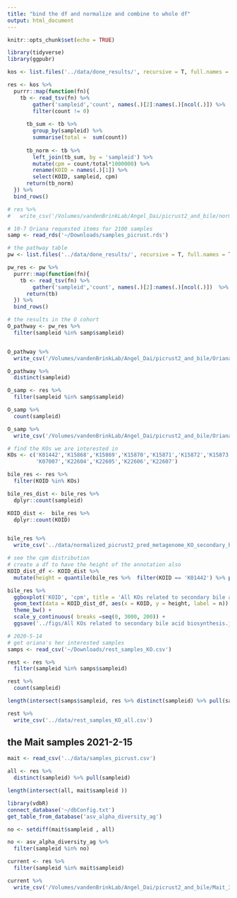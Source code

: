 ```yaml
---
title: "bind the df and normalize and combine to whole df"
output: html_document
---
```


```r
knitr::opts_chunk$set(echo = TRUE)
```


```r
library(tidyverse)
library(ggpubr)
```

```r

kos <- list.files('../data/done_results/', recursive = T, full.names = T, pattern = 'pred_metagenome_unstrat.tsv')

res <- kos %>% 
  purrr::map(function(fn){
    tb <- read_tsv(fn) %>% 
        gather('sampleid','count', names(.)[2]:names(.)[ncol(.)]) %>% 
        filter(count != 0)
      
      tb_sum <- tb %>% 
        group_by(sampleid) %>% 
        summarise(total =  sum(count))
      
      tb_norm <- tb %>% 
        left_join(tb_sum, by = 'sampleid') %>% 
        mutate(cpm = count/total*1000000) %>% 
        rename(KOID = names(.)[1]) %>% 
        select(KOID, sampleid, cpm)
      return(tb_norm)
  }) %>% 
  bind_rows()

# res %>% 
#   write_csv('/Volumes/vandenBrinkLab/Angel_Dai/picrust2_and_bile/normalized_picrust2_pred_metagenome_KO_all_counts.csv')

```

```r
# 10-7 Oriana requested items for 2100 samples
samp <- read_rds('~/Downloads/samples_picrust.rds')
```


```r
# the pathway table
pw <- list.files('../data/done_results/', recursive = T, full.names = T, pattern = 'path_abun_unstrat.tsv')

pw_res <- pw %>% 
  purrr::map(function(fn){
    tb <- read_tsv(fn) %>% 
        gather('sampleid','count', names(.)[2]:names(.)[ncol(.)])  %>% rename(pathway = names(.)[1])
      return(tb)
  }) %>% 
  bind_rows()

# the results in the O cohort
O_pathway <- pw_res %>% 
  filter(sampleid %in% samp$sampleid)


O_pathway %>% 
  write_csv('/Volumes/vandenBrinkLab/Angel_Dai/picrust2_and_bile/Oriana_2100_samples_pathway_count.csv')

O_pathway %>% 
  distinct(sampleid)
```


```r

O_samp <- res %>% 
  filter(sampleid %in% samp$sampleid)

O_samp %>% 
  count(sampleid)

O_samp %>% 
  write_csv('/Volumes/vandenBrinkLab/Angel_Dai/picrust2_and_bile/Oriana_2100_samples_KO.csv')
```


```r
# find the KOs we are interested in
KOs <- c('K01442','K15868','K15869','K15870','K15871','K15872','K15873','K15874',
         'K07007','K22604','K22605','K22606','K22607')

bile_res <- res %>% 
  filter(KOID %in% KOs) 

bile_res_dist <- bile_res %>% 
  dplyr::count(sampleid)

KOID_dist <-  bile_res %>% 
  dplyr::count(KOID)


bile_res %>% 
  write_csv('../data/normalized_picrust2_pred_metagenome_KO_secondary_bile_counts.csv')
```

```r
# see the cpm distribution 
# create a df to have the height of the annotation also
KOID_dist_df <- KOID_dist %>% 
  mutate(height = quantile(bile_res %>%  filter(KOID == 'K01442') %>% pull(cpm), 0.9))

bile_res %>% 
  ggboxplot('KOID', 'cpm', title = 'All KOs related to secondary bile acid biosynthesis') +
  geom_text(data = KOID_dist_df, aes(x = KOID, y = height, label = n)) +
  theme_bw() +
  scale_y_continuous( breaks =seq(0, 3000, 200)) +
  ggsave('../figs/All KOs related to secondary bile acid biosynthesis.jpg', width = 6, height = 4)
```

```r
# 2020-5-14
# get oriana's her interested samples
samps <- read_csv('~/Downloads/rest_samples_KO.csv')

rest <- res %>% 
  filter(sampleid %in% samps$sampleid)

rest %>% 
  count(sampleid)

length(intersect(samps$sampleid, res %>% distinct(sampleid) %>% pull(sampleid)))

rest %>% 
  write_csv('../data/rest_samples_KO_all.csv')
```

## the Mait samples 2021-2-15

```r
mait <- read_csv('../data/samples_picrust.csv')

all <- res %>% 
  distinct(sampleid) %>% pull(sampleid)

length(intersect(all, mait$sampleid ))

library(vdbR)
connect_database('~/dbConfig.txt')
get_table_from_database('asv_alpha_diversity_ag')

no <- setdiff(mait$sampleid , all)

no <- asv_alpha_diversity_ag %>% 
  filter(sampleid %in% no)

current <- res %>% 
  filter(sampleid %in% mait$sampleid)

current %>% 
  write_csv('/Volumes/vandenBrinkLab/Angel_Dai/picrust2_and_bile/Mait_392_samples_picrust2.csv')
```

